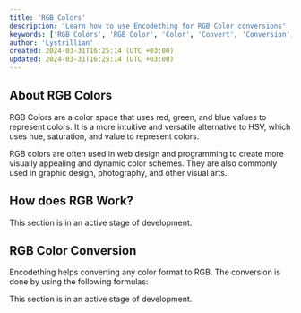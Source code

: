 ```yaml
---
title: 'RGB Colors'
description: 'Learn how to use Encodething for RGB Color conversions'
keywords: ['RGB Colors', 'RGB Color', 'Color', 'Convert', 'Conversion', 'Encodething']
author: 'Lystrillian'
created: 2024-03-31T16:25:14 (UTC +03:00)
updated: 2024-03-31T16:25:14 (UTC +03:00)
---
```


## About RGB Colors

RGB Colors are a color space that uses red, green, and blue values to represent colors. It is a more intuitive and versatile alternative to HSV, which uses hue, saturation, and value to represent colors.

RGB colors are often used in web design and programming to create more visually appealing and dynamic color schemes. They are also commonly used in graphic design, photography, and other visual arts.

## How does RGB Work?

<Callout type="warning">This section is in an active stage of development.</Callout>

## RGB Color Conversion

Encodething helps converting any color format to RGB. The conversion is done by using the following formulas:

<Callout type="warning">This section is in an active stage of development.</Callout>